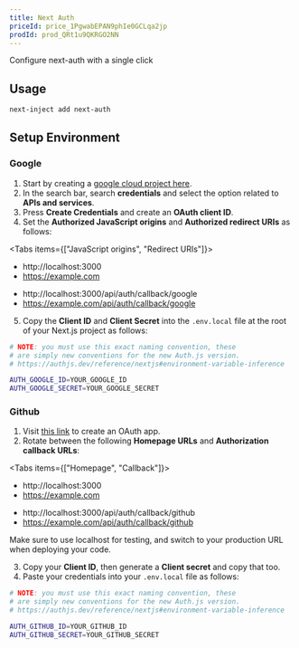 ```yaml
---
title: Next Auth
priceId: price_1PgwabEPAN9phIe0GCLqa2jp
prodId: prod_QRt1u9QKRGO2NN
---
```



Configure next-auth with a single click

## Usage

```bash
next-inject add next-auth
```

## Setup Environment

### Google

1. Start by creating a [google cloud project here](https://console.cloud.google.com/cloud-resource-manager).
2. In the search bar, search **credentials** and select the option related to **APIs and services**.
3. Press **Create Credentials** and create an **OAuth client ID**.
4. Set the **Authorized JavaScript origins** and **Authorized redirect URIs** as follows:

<Tabs items={["JavaScript origins", "Redirect URIs"]}>
  <Tab value="JavaScript origins">
  
  - http://localhost:3000
  - https://example.com

  </Tab>
  <Tab value="Redirect URIs">
  
  - http://localhost:3000/api/auth/callback/google
  - https://example.com/api/auth/callback/google
  
  </Tab>
</Tabs>

5. Copy the **Client ID** and **Client Secret** into the `.env.local` file at the root of your Next.js project as follows:

```bash
# NOTE: you must use this exact naming convention, these
# are simply new conventions for the new Auth.js version.
# https://authjs.dev/reference/nextjs#environment-variable-inference

AUTH_GOOGLE_ID=YOUR_GOOGLE_ID
AUTH_GOOGLE_SECRET=YOUR_GOOGLE_SECRET
```

### Github

1. Visit [this link](https://github.com/settings/developers) to create an OAuth app.
2. Rotate between the following **Homepage URLs** and **Authorization callback URLs**:

<Tabs items={["Homepage", "Callback"]}>
  <Tab value="Homepage">
  
  - http://localhost:3000
  - https://example.com

  </Tab>
  <Tab value="Callback">
  
  - http://localhost:3000/api/auth/callback/github
  - https://example.com/api/auth/callback/github
  
  </Tab>
</Tabs>

Make sure to use localhost for testing, and switch to your production URL when deploying your code.

3. Copy your **Client ID**, then generate a **Client secret** and copy that too.
4. Paste your credentials into your `.env.local` file as follows:

```bash
# NOTE: you must use this exact naming convention, these
# are simply new conventions for the new Auth.js version.
# https://authjs.dev/reference/nextjs#environment-variable-inference

AUTH_GITHUB_ID=YOUR_GITHUB_ID
AUTH_GITHUB_SECRET=YOUR_GITHUB_SECRET
```
